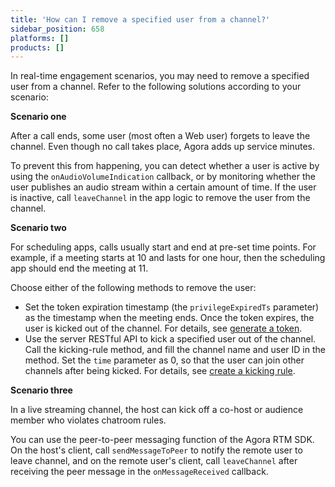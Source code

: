 ```yaml
---
title: 'How can I remove a specified user from a channel?'
sidebar_position: 658
platforms: []
products: []
---
```


In real-time engagement scenarios, you may need to remove a specified user from a channel. Refer to the following solutions according to your scenario:

**Scenario one**

After a call ends, some user (most often a Web user) forgets to leave the channel. Even though no call takes place, Agora adds up service minutes.

To prevent this from happening, you can detect whether a user is active by using the `onAudioVolumeIndication` callback, or by monitoring whether the user publishes an audio stream within a certain amount of time. If the user is inactive, call `leaveChannel` in the app logic to remove the user from the channel. 

**Scenario two**

For scheduling apps, calls usually start and end at pre-set time points. For example, if a meeting starts at 10 and lasts for one hour, then the scheduling app should end the meeting at 11.

Choose either of the following methods to remove the user:

- Set the token expiration timestamp (the `privilegeExpiredTs` parameter) as the timestamp when the meeting ends. Once the token expires, the user is kicked out of the channel. For details, see [generate a token](https://docs.agora.io/en/Interactive%20Broadcast/token_server?platform=All%20Platforms).
- Use the server RESTful API to kick a specified user out of the channel. Call the kicking-rule method, and fill the channel name and user ID in the method. Set the `time` parameter as 0, so that the user can join other channels after being kicked. For details, see [create a kicking rule](./rtc_channel_management_restfulapi?platform=RESTful#creates-a-rule).

**Scenario three**

In a live streaming channel, the host can kick off a co-host or audience member who violates chatroom rules.

You can use the peer-to-peer messaging function of the Agora RTM SDK. On the host's client, call `sendMessageToPeer` to notify the remote user to leave channel, and on the remote user's client, call `leaveChannel` after receiving the peer message in the `onMessageReceived` callback.